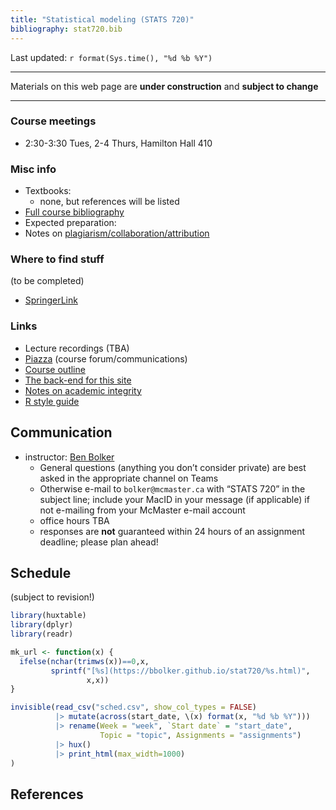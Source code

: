 ```yaml
---
title: "Statistical modeling (STATS 720)"
bibliography: stat720.bib
---
```


<!-- from https://www.w3schools.com/css/css_table.asp -->
<style>
th, td {
   vertical-align: top;
   padding: 15px;
}
tr:nth-child(even) {background-color: #f2f2f2;} 
th {background-color: #ccccff;}
</style>

Last updated: `r format(Sys.time(), "%d %b %Y")`

---

Materials on this web page are **under construction** and **subject to change**

---

### Course meetings

- 2:30-3:30 Tues, 2-4 Thurs, Hamilton Hall 410

### Misc info

- Textbooks:
   - none, but references will be listed
- [Full course bibliography](stat720_bib.html)
- Expected preparation: 
- Notes on [plagiarism/collaboration/attribution](./honesty.html)

### Where to find stuff

(to be completed)

- [SpringerLink](https://libraryssl.lib.mcmaster.ca/libaccess/login.php?url=https%3a%2f%2flink.springer.com)

### Links

- Lecture recordings (TBA)
- [Piazza](https://piazza.com/mcmaster.ca/spring2023/stats720) (course forum/communications)
- [Course outline](outline.docx)
- [The back-end for this site](https://github.com/bbolker/stat720)
- [Notes on academic integrity](./honesty.html)
- [R style guide](./R_style.html)

## Communication

- instructor: [Ben Bolker](http://www.math.mcmaster.ca/~bolker/)
    - General questions (anything you don't consider private) are best asked in the appropriate channel on Teams
    - Otherwise e-mail to `bolker@mcmaster.ca` with "STATS 720" in the subject line; include your MacID in your message (if applicable) if not e-mailing from your McMaster e-mail account
	- office hours TBA
	- responses are **not** guaranteed within 24 hours of an assignment deadline; please plan ahead!

## Schedule

(subject to revision!)

```r
library(huxtable)
library(dplyr)
library(readr)

mk_url <- function(x) {
  ifelse(nchar(trimws(x))==0,x,
         sprintf("[%s](https://bbolker.github.io/stat720/%s.html)",
                 x,x))
}

invisible(read_csv("sched.csv", show_col_types = FALSE)
          |> mutate(across(start_date, \(x) format(x, "%d %b %Y")))
          |> rename(Week = "week", `Start date` = "start_date",
                    Topic = "topic", Assignments = "assignments")
          |> hux()
          |> print_html(max_width=1000)
)
```

## References

